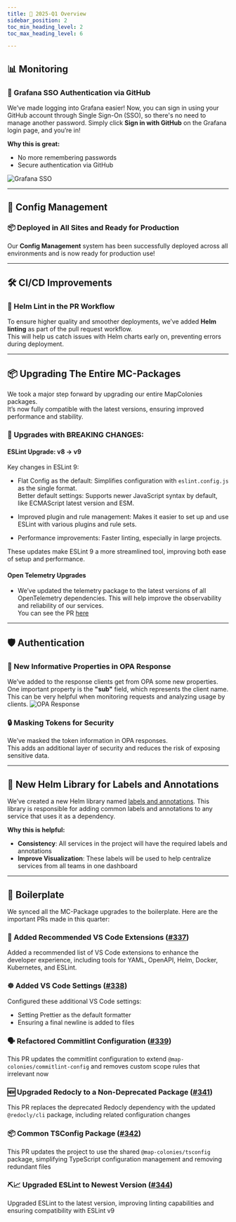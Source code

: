 ```yaml
---
title: 🎉 2025-Q1 Overview
sidebar_position: 2
toc_min_heading_level: 2
toc_max_heading_level: 6

---
```



## 📊 Monitoring

### 🔑 Grafana SSO Authentication via GitHub
We’ve made logging into Grafana easier! Now, you can sign in using your GitHub account through Single Sign-On (SSO), 
so there's no need to manage another password. Simply click **Sign in with GitHub** on the Grafana login page, and you’re in!

**Why this is great:**
- No more remembering passwords
- Secure authentication via GitHub

![Grafana SSO](./img/2025-q1/grafana-sso.png)

---

## 🔧 Config Management

### 📦 Deployed in All Sites and Ready for Production
Our **Config Management** system has been successfully deployed across all environments and is now ready for production use!

---

## 🛠️ CI/CD Improvements

### 📝 Helm Lint in the PR Workflow
To ensure higher quality and smoother deployments, we’ve added **Helm linting** as part of the pull request workflow.  
This will help us catch issues with Helm charts early on, preventing errors during deployment.

---

## 📦 Upgrading The Entire MC-Packages

We took a major step forward by upgrading our entire MapColonies packages.  
It’s now fully compatible with the latest versions, ensuring improved performance and stability.

### 🚨 Upgrades with BREAKING CHANGES:

#### ESLint Upgrade: v8 -> v9

Key changes in ESLint 9:

* Flat Config as the default: Simplifies configuration with `eslint.config.js` as the single format.  
  Better default settings: Supports newer JavaScript syntax by default, like ECMAScript latest version and ESM.

* Improved plugin and rule management: Makes it easier to set up and use ESLint with various plugins and rule sets.

* Performance improvements: Faster linting, especially in large projects.

These updates make ESLint 9 a more streamlined tool, improving both ease of setup and performance.

#### Open Telemetry Upgrades 
* We’ve updated the telemetry package to the latest versions of all OpenTelemetry dependencies. 
This will help improve the observability and reliability of our services.  
You can see the PR [here](https://github.com/MapColonies/telemetry/pull/125)

---

## 🛡️ Authentication

### 🔐 New Informative Properties in OPA Response
We’ve added to the response clients get from OPA some new properties. One important property is the **"sub"** field, 
which represents the client name. This can be very helpful when monitoring requests and analyzing usage by clients. 
![OPA Response](./img/2025-q1/opa-response.png)

### 🔒 Masking Tokens for Security
We’ve masked the token information in OPA responses.  
This adds an additional layer of security and reduces the risk of exposing sensitive data.

---

## 📑 New Helm Library for Labels and Annotations

We’ve created a new Helm library named [labels and annotations](https://github.com/MapColonies/labels-and-annotations). 
This library is responsible for adding common labels and annotations to any service that uses it as a dependency. 

**Why this is helpful:**
- **Consistency**: All services in the project will have the required labels and annotations
- **Improve Visualization**: These labels will be used to help centralize services from all teams in one dashboard

---

## 🕍 Boilerplate

We synced all the MC-Package upgrades to the boilerplate. Here are the important PRs made in this quarter:

### 🧾 Added Recommended VS Code Extensions ([#337](https://github.com/MapColonies/ts-server-boilerplate/pull/337))
Added a recommended list of VS Code extensions to enhance the developer experience, including tools for YAML, OpenAPI, Helm, Docker, Kubernetes, and ESLint.

### ☸️ Added VS Code Settings ([#338](https://github.com/MapColonies/ts-server-boilerplate/pull/338))
Configured these additional VS Code settings:
- Setting Prettier as the default formatter
- Ensuring a final newline is added to files

### 🗣️ Refactored Commitlint Configuration ([#339](https://github.com/MapColonies/ts-server-boilerplate/pull/339))
This PR updates the commitlint configuration to extend `@map-colonies/commitlint-config` and removes custom scope rules that irrelevant now

### 🆕 Upgraded Redocly to a Non-Deprecated Package ([#341](https://github.com/MapColonies/ts-server-boilerplate/pull/341))
This PR replaces the deprecated Redocly dependency with the updated `@redocly/cli` package, including related configuration changes

### 📦 Common TSConfig Package ([#342](https://github.com/MapColonies/ts-server-boilerplate/pull/342))
This PR updates the project to use the shared `@map-colonies/tsconfig` package, simplifying TypeScript configuration management and removing redundant files

### ⛏️📈 Upgraded ESLint to Newest Version ([#344](https://github.com/MapColonies/ts-server-boilerplate/pull/344))
Upgraded ESLint to the latest version, improving linting capabilities and ensuring compatibility with ESLint v9
